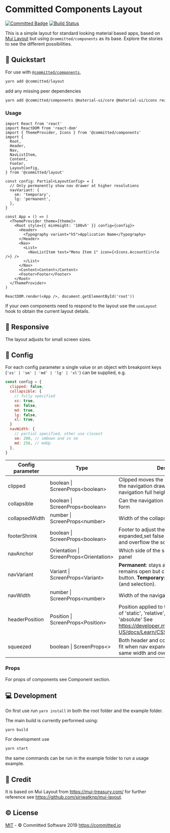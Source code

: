 
<Meta title="Introduction|Layout" />

# Committed Components Layout

[![Committed Badge](https://img.shields.io/endpoint?url=https%3A%2F%2Fcommitted.software%2Fbadge)](https://committed.io)
[![Build Status](https://drone.committed.software/api/badges/commitd/layout/status.svg)](https://drone.committed.software/commitd/layout)

This is a simple layout for standard looking material based apps, based on [Mui Layout](https://mui-treasury.com/components/layout)
but using `@committed/components` as its base. Explore the stories to see the different possibilities.

## 🚀 Quickstart

For use with [`@committed/components`](https://github.com/commitd/components),

```bash
yarn add @committed/layout
```

add any missing peer dependencies

```bash
yarn add @committed/components @material-ui/core @material-ui/icons react react-dom
```

### Usage

```tsx
import React from 'react'
import ReactDOM from 'react-dom'
import { ThemeProvider, Icons } from '@committed/components'
import {
  Root,
  Header,
  Nav,
  NavListItem,
  Content,
  Footer,
  LayoutConfig,
} from '@committed/layout'

const config: Partial<LayoutConfig> = {
  // Only permanently show nav drawer at higher resolutions
  navVariant: {
    sm: 'temporary',
    lg: 'permanent',
  },
}

const App = () => (
  <ThemeProvider theme={theme}>
    <Root style={{ minHeight: '100vh' }} config={config}>
      <Header>
        <Typography variant="h5">Application Name</Typography>
      </Header>
      <Nav>
        <List>
          <NavListItem text="Menu Item 1" icon={<Icons.AccountCircle />} />
        </List>
      </Nav>
      <Content>Content</Content>
      <Footer>Footer</Footer>
    </Root>
  </ThemeProvider>
)

ReactDOM.render(<App />, document.getElementById('root'))
```

If your own components need to respond to the layout use the `useLayout` hook to obtain the current layout details.

## 📱 Responsive

The layout adjusts for small screen sizes.

## 📝 Config

For each config parameter a single value or an object with breakpoint keys (`'xs' | 'sm' | 'md' | 'lg' | 'xl'`) can be supplied, e.g.

```javascript
const config = {
  clipped: false,
  collapsible: {
    // fully specified
    xs: true,
    sm: false,
    md: true,
    lg: false,
    xl: true,
  }
  navWidth: {
    // partial specified, other use closest
    sm: 200, // smDown and in sm
    md: 256, // mdUp
  },
}
```

| Config parameter | Type                                      | Description                                                                                                                                                                     | Default Value |
| ---------------- | ----------------------------------------- | ------------------------------------------------------------------------------------------------------------------------------------------------------------------------------- | ------------- |
| clipped          | boolean \| ScreenProps\<boolean\>         | Clipped moves the header over the top of the navigation drawer, unclipped makes navigation full height                                                                          | false         |
| collapsible      | boolean \| ScreenProps\<boolean\>         | Can the navigation be collapsed to a smaller form                                                                                                                               | true          |
| collapsedWidth   | number \| ScreenProps\<number\>           | Width of the collapsed navigation                                                                                                                                               | 64            |
| footerShrink     | boolean \| ScreenProps\<boolean\>         | Footer to adjust the size to fit when nav expanded,set false to keep the same width and overflow the screen.                                                                    | true          |
| navAnchor        | Orientation \| ScreenProps\<Orientation\> | Which side of the screen to show the nav panel                                                                                                                                  | left          |
| navVariant       | Variant \| ScreenProps\<Variant\>         | **Permanent**: stays all the time. **Persistent**: remains open but can be hidden with button. **Temporary**: hides on click away (and selection).                              | permanent     |
| navWidth         | number \| ScreenProps\<number\>           | Width of the navigation drawer                                                                                                                                                  | 256           |
| headerPosition   | Position \| ScreenProps\<Position\>       | Position applied to the AppBar header. one of 'static', 'relative', 'sticky', 'fixed', 'absolute' See https://developer.mozilla.org/en-US/docs/Learn/CSS/CSS_layout/Positioning | relative      |
| squeezed         | boolean \| ScreenProps\<\>                | Both header and content adjust the size to fit when nav expanded, set false to keep the same width and overflow the screen.                                                     | boolean       |

### Props

For props of components see Component section.

## 💻 Development

On first use run `yarn install` in both the root folder and the example folder.

The main build is currently performed using:

```bash
yarn build
```

For development use

```bash
yarn start
```

the same commands can be run in the example folder to run a usage example.

## 👏 Credit

It is based on Mui Layout from https://mui-treasury.com/
for further reference see https://github.com/siriwatknp/mui-layout.

## ©️ License

[MIT](/LICENSE) - © Committed Software 2019 https://committed.io
